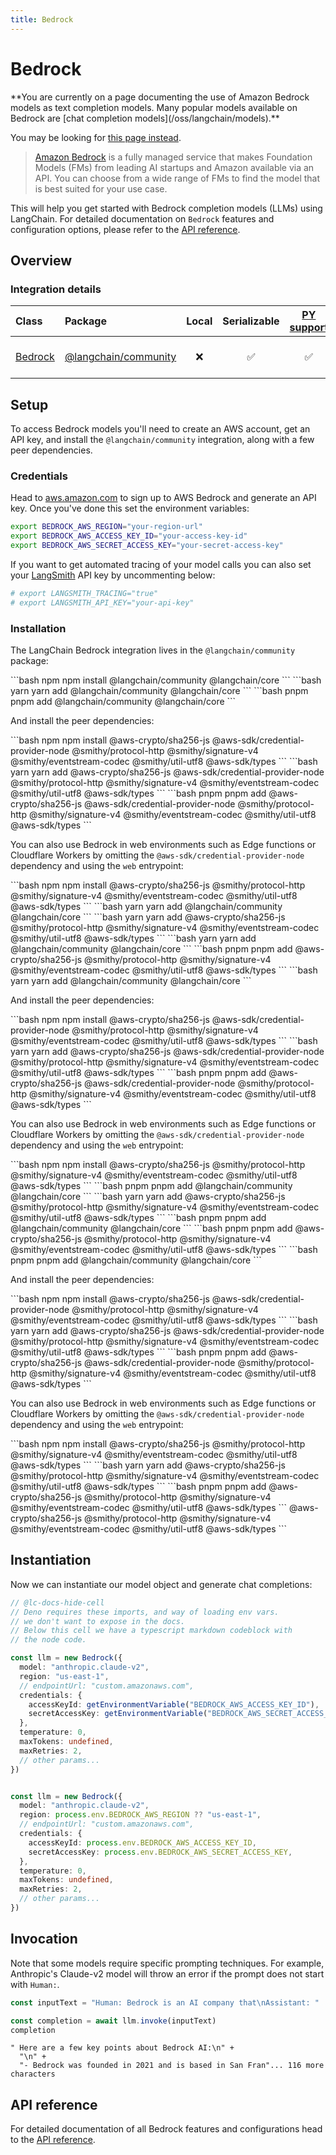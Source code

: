 ```yaml
---
title: Bedrock
---
```


# Bedrock



<Warning>
**You are currently on a page documenting the use of Amazon Bedrock models as text completion models. Many popular models available on Bedrock are [chat completion models](/oss/langchain/models).**


You may be looking for [this page instead](/oss/integrations/chat/bedrock/).
</Warning>


> [Amazon Bedrock](https://aws.amazon.com/bedrock/) is a fully managed service that makes Foundation Models (FMs)
> from leading AI startups and Amazon available via an API. You can choose from a wide range of FMs to find the model that is best suited for your use case.

This will help you get started with Bedrock completion models (LLMs) using LangChain. For detailed documentation on `Bedrock` features and configuration options, please refer to the [API reference](https://api.js.langchain.com/classes/langchain_community_llms_bedrock.Bedrock.html).

## Overview

### Integration details

| Class | Package | Local | Serializable | [PY support](https://python.langchain.com/docs/integrations/llms/bedrock) | Downloads | Version |
| :--- | :--- | :---: | :---: |  :---: | :---: | :---: |
| [Bedrock](https://api.js.langchain.com/classes/langchain_community_llms_bedrock.Bedrock.html) | [@langchain/community](https://api.js.langchain.com/modules/langchain_community_llms_bedrock.html) | ❌ | ✅ | ✅ | ![NPM - Downloads](https://img.shields.io/npm/dm/@langchain/community?style=flat-square&label=%20&) | ![NPM - Version](https://img.shields.io/npm/v/@langchain/community?style=flat-square&label=%20&) |

## Setup

To access Bedrock models you'll need to create an AWS account, get an API key, and install the `@langchain/community` integration, along with a few peer dependencies.

### Credentials

Head to [aws.amazon.com](https://aws.amazon.com) to sign up to AWS Bedrock and generate an API key. Once you've done this set the environment variables:

```bash
export BEDROCK_AWS_REGION="your-region-url"
export BEDROCK_AWS_ACCESS_KEY_ID="your-access-key-id"
export BEDROCK_AWS_SECRET_ACCESS_KEY="your-secret-access-key"
```

If you want to get automated tracing of your model calls you can also set your [LangSmith](https://docs.smith.langchain.com/) API key by uncommenting below:

```bash
# export LANGSMITH_TRACING="true"
# export LANGSMITH_API_KEY="your-api-key"
```

### Installation

The LangChain Bedrock integration lives in the `@langchain/community` package:

<CodeGroup>
```bash npm
npm install @langchain/community @langchain/core
```
```bash yarn
yarn add @langchain/community @langchain/core
```
```bash pnpm
pnpm add @langchain/community @langchain/core
```
</CodeGroup>

And install the peer dependencies:

<CodeGroup>
```bash npm
npm install @aws-crypto/sha256-js @aws-sdk/credential-provider-node @smithy/protocol-http @smithy/signature-v4 @smithy/eventstream-codec @smithy/util-utf8 @aws-sdk/types
```
```bash yarn
yarn add @aws-crypto/sha256-js @aws-sdk/credential-provider-node @smithy/protocol-http @smithy/signature-v4 @smithy/eventstream-codec @smithy/util-utf8 @aws-sdk/types
```
```bash pnpm
pnpm add @aws-crypto/sha256-js @aws-sdk/credential-provider-node @smithy/protocol-http @smithy/signature-v4 @smithy/eventstream-codec @smithy/util-utf8 @aws-sdk/types
```
</CodeGroup>

You can also use Bedrock in web environments such as Edge functions or Cloudflare Workers by omitting the `@aws-sdk/credential-provider-node` dependency
and using the `web` entrypoint:

<CodeGroup>
```bash npm
npm install @aws-crypto/sha256-js @smithy/protocol-http @smithy/signature-v4 @smithy/eventstream-codec @smithy/util-utf8 @aws-sdk/types
```
```bash yarn
yarn add @langchain/community @langchain/core
```
```bash yarn
yarn add @aws-crypto/sha256-js @smithy/protocol-http @smithy/signature-v4 @smithy/eventstream-codec @smithy/util-utf8 @aws-sdk/types
```
```bash yarn
yarn add @langchain/community @langchain/core
```
```bash pnpm
pnpm add @aws-crypto/sha256-js @smithy/protocol-http @smithy/signature-v4 @smithy/eventstream-codec @smithy/util-utf8 @aws-sdk/types
```
```bash yarn
yarn add @langchain/community @langchain/core
```
</CodeGroup>

And install the peer dependencies:

<CodeGroup>
```bash npm
npm install @aws-crypto/sha256-js @aws-sdk/credential-provider-node @smithy/protocol-http @smithy/signature-v4 @smithy/eventstream-codec @smithy/util-utf8 @aws-sdk/types
```
```bash yarn
yarn add @aws-crypto/sha256-js @aws-sdk/credential-provider-node @smithy/protocol-http @smithy/signature-v4 @smithy/eventstream-codec @smithy/util-utf8 @aws-sdk/types
```
```bash pnpm
pnpm add @aws-crypto/sha256-js @aws-sdk/credential-provider-node @smithy/protocol-http @smithy/signature-v4 @smithy/eventstream-codec @smithy/util-utf8 @aws-sdk/types
```
</CodeGroup>

You can also use Bedrock in web environments such as Edge functions or Cloudflare Workers by omitting the `@aws-sdk/credential-provider-node` dependency
and using the `web` entrypoint:

<CodeGroup>
```bash npm
npm install @aws-crypto/sha256-js @smithy/protocol-http @smithy/signature-v4 @smithy/eventstream-codec @smithy/util-utf8 @aws-sdk/types
```
```bash pnpm
pnpm add @langchain/community @langchain/core
```
```bash yarn
yarn add @aws-crypto/sha256-js @smithy/protocol-http @smithy/signature-v4 @smithy/eventstream-codec @smithy/util-utf8 @aws-sdk/types
```
```bash pnpm
pnpm add @langchain/community @langchain/core
```
```bash pnpm
pnpm add @aws-crypto/sha256-js @smithy/protocol-http @smithy/signature-v4 @smithy/eventstream-codec @smithy/util-utf8 @aws-sdk/types
```
```bash pnpm
pnpm add @langchain/community @langchain/core
```
</CodeGroup>

And install the peer dependencies:

<CodeGroup>
```bash npm
npm install @aws-crypto/sha256-js @aws-sdk/credential-provider-node @smithy/protocol-http @smithy/signature-v4 @smithy/eventstream-codec @smithy/util-utf8 @aws-sdk/types
```
```bash yarn
yarn add @aws-crypto/sha256-js @aws-sdk/credential-provider-node @smithy/protocol-http @smithy/signature-v4 @smithy/eventstream-codec @smithy/util-utf8 @aws-sdk/types
```
```bash pnpm
pnpm add @aws-crypto/sha256-js @aws-sdk/credential-provider-node @smithy/protocol-http @smithy/signature-v4 @smithy/eventstream-codec @smithy/util-utf8 @aws-sdk/types
```
</CodeGroup>

You can also use Bedrock in web environments such as Edge functions or Cloudflare Workers by omitting the `@aws-sdk/credential-provider-node` dependency
and using the `web` entrypoint:

<CodeGroup>
```bash npm
npm install @aws-crypto/sha256-js @smithy/protocol-http @smithy/signature-v4 @smithy/eventstream-codec @smithy/util-utf8 @aws-sdk/types
```
```bash yarn
yarn add @aws-crypto/sha256-js @smithy/protocol-http @smithy/signature-v4 @smithy/eventstream-codec @smithy/util-utf8 @aws-sdk/types
```
```bash pnpm
pnpm add @aws-crypto/sha256-js @smithy/protocol-http @smithy/signature-v4 @smithy/eventstream-codec @smithy/util-utf8 @aws-sdk/types
```
  @aws-crypto/sha256-js @smithy/protocol-http @smithy/signature-v4 @smithy/eventstream-codec @smithy/util-utf8 @aws-sdk/types
```
</CodeGroup>


## Instantiation

Now we can instantiate our model object and generate chat completions:

```typescript
// @lc-docs-hide-cell
// Deno requires these imports, and way of loading env vars.
// we don't want to expose in the docs.
// Below this cell we have a typescript markdown codeblock with
// the node code.

const llm = new Bedrock({
  model: "anthropic.claude-v2",
  region: "us-east-1",
  // endpointUrl: "custom.amazonaws.com",
  credentials: {
    accessKeyId: getEnvironmentVariable("BEDROCK_AWS_ACCESS_KEY_ID"),
    secretAccessKey: getEnvironmentVariable("BEDROCK_AWS_SECRET_ACCESS_KEY"),
  },
  temperature: 0,
  maxTokens: undefined,
  maxRetries: 2,
  // other params...
})
```

```typescript

const llm = new Bedrock({
  model: "anthropic.claude-v2",
  region: process.env.BEDROCK_AWS_REGION ?? "us-east-1",
  // endpointUrl: "custom.amazonaws.com",
  credentials: {
    accessKeyId: process.env.BEDROCK_AWS_ACCESS_KEY_ID,
    secretAccessKey: process.env.BEDROCK_AWS_SECRET_ACCESS_KEY,
  },
  temperature: 0,
  maxTokens: undefined,
  maxRetries: 2,
  // other params...
})
```

## Invocation

Note that some models require specific prompting techniques. For example, Anthropic's Claude-v2 model will throw an error if
the prompt does not start with `Human:`.

```typescript
const inputText = "Human: Bedrock is an AI company that\nAssistant: "

const completion = await llm.invoke(inputText)
completion
```

```output
" Here are a few key points about Bedrock AI:\n" +
  "\n" +
  "- Bedrock was founded in 2021 and is based in San Fran"... 116 more characters
```

## API reference

For detailed documentation of all Bedrock features and configurations head to the [API reference](https://api.js.langchain.com/classes/langchain_community_llms_bedrock.Bedrock.html).
